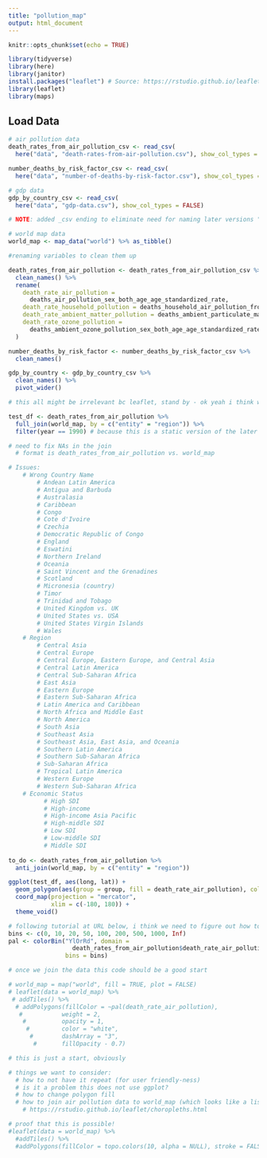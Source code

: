 ```yaml
---
title: "pollution_map"
output: html_document
---
```

```r
knitr::opts_chunk$set(echo = TRUE)

library(tidyverse)
library(here)
library(janitor)
install.packages("leaflet") # Source: https://rstudio.github.io/leaflet/
library(leaflet)
library(maps)
```

## Load Data 

```r
# air pollution data
death_rates_from_air_pollution_csv <- read_csv(
  here("data", "death-rates-from-air-pollution.csv"), show_col_types = FALSE)

number_deaths_by_risk_factor_csv <- read_csv(
  here("data", "number-of-deaths-by-risk-factor.csv"), show_col_types = FALSE)

# gdp data
gdp_by_country_csv <- read_csv(
  here("data", "gdp-data.csv"), show_col_types = FALSE)

# NOTE: added _csv ending to eliminate need for naming later versions "clean"

# world map data
world_map <- map_data("world") %>% as_tibble()
```

```r

#renaming variables to clean them up 

death_rates_from_air_pollution <- death_rates_from_air_pollution_csv %>%
  clean_names() %>%
  rename(
    death_rate_air_pollution =
      deaths_air_pollution_sex_both_age_age_standardized_rate,
    death_rate_household_pollution = deaths_household_air_pollution_from_solid_fuels_sex_both_age_age_standardized_rate,
    death_rate_ambient_matter_pollution = deaths_ambient_particulate_matter_pollution_sex_both_age_age_standardized_rate,
    death_rate_ozone_pollution =
      deaths_ambient_ozone_pollution_sex_both_age_age_standardized_rate
  )

number_deaths_by_risk_factor <- number_deaths_by_risk_factor_csv %>%
  clean_names()

gdp_by_country <- gdp_by_country_csv %>%
  clean_names() %>%
  pivot_wider()
```

```r

# this all might be irrelevant bc leaflet, stand by - ok yeah i think we are going to ignore this 

test_df <- death_rates_from_air_pollution %>% 
  full_join(world_map, by = c("entity" = "region")) %>% 
  filter(year == 1990) # because this is a static version of the later product

# need to fix NAs in the join
  # format is death_rates_from_air_pollution vs. world_map

# Issues: 
    # Wrong Country Name 
        # Andean Latin America
        # Antigua and Barbuda
        # Australasia
        # Caribbean
        # Congo 
        # Cote d'Ivoire
        # Czechia
        # Democratic Republic of Congo
        # England
        # Eswatini
        # Northern Ireland
        # Oceania
        # Saint Vincent and the Grenadines
        # Scotland
        # Micronesia (country)
        # Timor
        # Trinidad and Tobago
        # United Kingdom vs. UK 
        # United States vs. USA 
        # United States Virgin Islands
        # Wales
    # Region 
        # Central Asia 
        # Central Europe
        # Central Europe, Eastern Europe, and Central Asia
        # Central Latin America
        # Central Sub-Saharan Africa
        # East Asia 
        # Eastern Europe
        # Eastern Sub-Saharan Africa
        # Latin America and Caribbean
        # North Africa and Middle East
        # North America
        # South Asia
        # Southeast Asia
        # Southeast Asia, East Asia, and Oceania
        # Southern Latin America
        # Southern Sub-Saharan Africa
        # Sub-Saharan Africa
        # Tropical Latin America
        # Western Europe
        # Western Sub-Saharan Africa
    # Economic Status
          # High SDI
          # High-income
          # High-income Asia Pacific
          # High-middle SDI  
          # Low SDI
          # Low-middle SDI
          # Middle SDI
                     
to_do <- death_rates_from_air_pollution %>% 
  anti_join(world_map, by = c("entity" = "region"))

ggplot(test_df, aes(long, lat)) + 
  geom_polygon(aes(group = group, fill = death_rate_air_pollution), color = "black") + 
  coord_map(projection = "mercator", 
            xlim = c(-180, 180)) + 
  theme_void()
```

```r

# following tutorial at URL below, i think we need to figure out how to join the data first 
bins <- c(0, 10, 20, 50, 100, 200, 500, 1000, Inf)
pal <- colorBin("YlOrRd", domain =
                  death_rates_from_air_pollution$death_rate_air_pollution, 
                bins = bins)

# once we join the data this code should be a good start

# world_map = map("world", fill = TRUE, plot = FALSE)
# leaflet(data = world_map) %>% 
 # addTiles() %>%
  # addPolygons(fillColor = ~pal(death_rate_air_pollution), 
   #           weight = 2, 
    #          opacity = 1, 
     #         color = "white", 
      #        dashArray = "3", 
       #       fillOpacity - 0.7)

# this is just a start, obviously 

# things we want to consider: 
  # how to not have it repeat (for user friendly-ness)
  # is it a problem this does not use ggplot? 
  # how to change polygon fill 
  # how to join air pollution data to world_map (which looks like a list) - prioritize asking this in Lab 
    # https://rstudio.github.io/leaflet/choropleths.html

# proof that this is possible! 
#leaflet(data = world_map) %>% 
  #addTiles() %>%
  #addPolygons(fillColor = topo.colors(10, alpha = NULL), stroke = FALSE)

```


